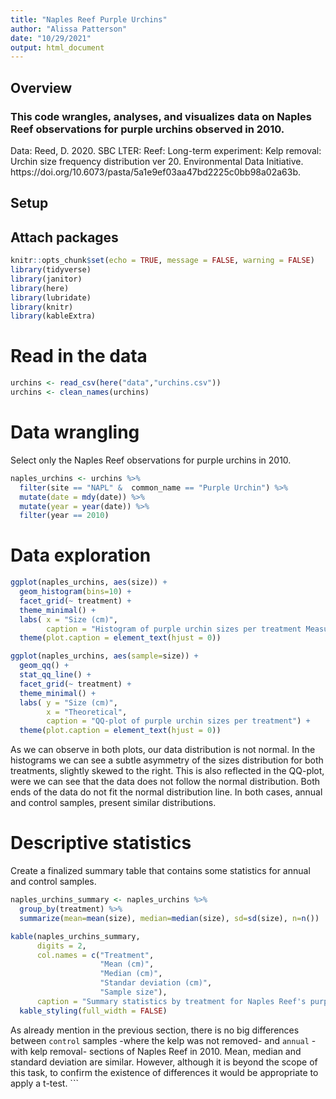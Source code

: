 ```yaml
---
title: "Naples Reef Purple Urchins"
author: "Alissa Patterson"
date: "10/29/2021"
output: html_document
---
```


## Overview
### This code wrangles, analyses, and visualizes data on Naples Reef observations for purple urchins observed in 2010.


Data: Reed, D. 2020. SBC LTER: Reef: Long-term experiment: Kelp removal: Urchin size frequency distribution ver 20. Environmental Data Initiative. https://doi.org/10.6073/pasta/5a1e9ef03aa47bd2225c0bb98a02a63b. 

## Setup
## Attach packages

```r
knitr::opts_chunk$set(echo = TRUE, message = FALSE, warning = FALSE)
library(tidyverse)
library(janitor)
library(here)
library(lubridate)
library(knitr)
library(kableExtra)
```

# Read in the data

```r
urchins <- read_csv(here("data","urchins.csv"))
urchins <- clean_names(urchins)
```

# Data wrangling

Select only the Naples Reef observations for purple urchins in 2010. 

```r
naples_urchins <- urchins %>% 
  filter(site == "NAPL" &  common_name == "Purple Urchin") %>%
  mutate(date = mdy(date)) %>% 
  mutate(year = year(date)) %>%
  filter(year == 2010)
```


# Data exploration

```r
ggplot(naples_urchins, aes(size)) +
  geom_histogram(bins=10) +
  facet_grid(~ treatment) +
  theme_minimal() +
  labs( x = "Size (cm)",
        caption = "Histogram of purple urchin sizes per treatment Measured to the nearest 0.5 cm") +
  theme(plot.caption = element_text(hjust = 0))

ggplot(naples_urchins, aes(sample=size)) +
  geom_qq() +
  stat_qq_line() +
  facet_grid(~ treatment) +
  theme_minimal() +
  labs( y = "Size (cm)",
        x = "Theoretical",
        caption = "QQ-plot of purple urchin sizes per treatment") +
  theme(plot.caption = element_text(hjust = 0))
```

As we can observe in both plots, our data distribution is not normal. In the histograms we can see a subtle asymmetry of the sizes distribution for both treatments, slightly skewed to the right. This is also reflected in the QQ-plot, were we can see that the data does not follow the normal distribution. Both ends of the data do not fit the normal distribution line. In both cases, annual and control samples, present similar distributions.


# Descriptive statistics

Create a finalized summary table that contains some statistics for annual and control samples.

```r
naples_urchins_summary <- naples_urchins %>% 
  group_by(treatment) %>% 
  summarize(mean=mean(size), median=median(size), sd=sd(size), n=n())

kable(naples_urchins_summary,
      digits = 2,
      col.names = c("Treatment",
                    "Mean (cm)",
                    "Median (cm)",
                    "Standar deviation (cm)",
                    "Sample size"),
      caption = "Summary statistics by treatment for Naples Reef's purple urchins in 2010 samples") %>% 
  kable_styling(full_width = FALSE)
```

As already mention in the previous section, there is no big differences between `control` samples -where the kelp was not removed- and `annual` -with kelp removal- sections of Naples Reef in 2010. Mean, median and standard deviation are similar. However, although it is beyond the scope of this task, to confirm the existence of differences it would be appropriate to apply a t-test.
```




